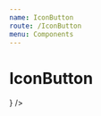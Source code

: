 ```yaml
---
name: IconButton
route: /IconButton
menu: Components
---
```



# IconButton

<Props of={IconButton} table />

<Playground>
  <IconButton
    size={40}
    icon={<Icon name="CloseIcon" color="black" width={20} height={20} />}
  />
</Playground>
